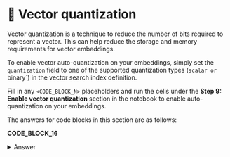 # 👐 Vector quantization

Vector quantization is a technique to reduce the number of bits required to represent a vector. This can help reduce the storage and memory requirements for vector embeddings.

To enable vector auto-quantization on your embeddings, simply set the `quantization` field to one of the supported quantization types (`scalar or `binary`) in the vector search index definition.

Fill in any `<CODE_BLOCK_N>` placeholders and run the cells under the **Step 9: Enable vector quantization** section in the notebook to enable auto-quantization on your embeddings.

The answers for code blocks in this section are as follows:

**CODE_BLOCK_16**

<details>
<summary>Answer</summary>
<div>

```python
{
    "name": ATLAS_VECTOR_SEARCH_INDEX_NAME,
    "type": "vectorSearch",
    "definition": {
        "fields": [
            {
                "type": "vector",
                "path": "embedding",
                "numDimensions": 512,
                "similarity": "cosine",
                "quantization": "scalar",
            },
        ]
    },
}
```

</div>
</details>